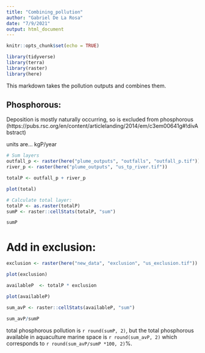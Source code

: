 ```yaml
---
title: "Combining_pollution"
author: "Gabriel De La Rosa"
date: "7/9/2021"
output: html_document
---
```


```r
knitr::opts_chunk$set(echo = TRUE)

library(tidyverse)
library(terra)
library(raster)
library(here)
```

This markdown takes the pollution outputs and combines them.

## Phosphorous:

Deposition is mostly naturally occurring, so is excluded from phosphorous (https://pubs.rsc.org/en/content/articlelanding/2014/em/c3em00641g#!divAbstract)

units are... kgP/year


```r
# Sum layers
outfall_p <- raster(here("plume_outputs", "outfalls", "outfall_p.tif"))
river_p <- raster(here("plume_outputs", "us_tp_river.tif"))

totalP <- outfall_p + river_p

plot(total)

# Calculate total layer:
totalP <- as.raster(totalP)
sumP <- raster::cellStats(totalP, "sum")

sumP
```
# Add in exclusion:

```r
exclusion <- raster(here("new_data", "exclusion", "us_exclusion.tif"))

plot(exclusion)

availableP  <- totalP * exclusion

plot(availableP)

sum_avP <- raster::cellStats(availableP, "sum")

sum_avP/sumP
```

total phosphorous pollution is  `r round(sumP, 2)`, but the total phosphorous available in aquaculture marine space is `r round(sum_avP, 2)` which corresponds to `r round(sum_avP/sumP *100, 2)`%.




